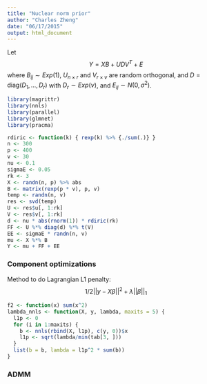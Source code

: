 ```yaml
---
title: "Nuclear norm prior"
author: "Charles Zheng"
date: "06/17/2015"
output: html_document
---
```


Let
$$
Y = XB + UDV^T + E
$$
where $B_{ij} \sim Exp(1)$, $U_{n \times r}$ and $V_{r \times v}$ are random orthogonal,
and $D = \text{diag}(D_1, ..., D_r)$ with $D_r \sim Exp(\nu)$, and $E_{ij} \sim N(0, \sigma^2)$.

```r
library(magrittr)
library(nnls)
library(parallel)
library(glmnet)
library(pracma)
```

```r
rdiric <- function(k) { rexp(k) %>% {./sum(.)} }
n <- 300
p <- 400
v <- 30
nu <- 0.1
sigmaE <- 0.05
rk <- 3
X <- randn(n, p) %>% abs
B <- matrix(rexp(p * v), p, v)
temp <- randn(n, v)
res <- svd(temp)
U <- res$u[, 1:rk]
V <- res$v[, 1:rk]
d <- nu * abs(rnorm(1)) * rdiric(rk)
FF <- U %*% diag(d) %*% t(V)
EE <- sigmaE * randn(n, v)
mu <- X %*% B
Y <- mu + FF + EE
```

### Component optimizations

Method to do Lagrangian L1 penalty: $$1/2 ||y - X\beta||^2 + \lambda ||\beta||_1$$

```r
f2 <- function(x) sum(x^2)
lambda_nnls <- function(X, y, lambda, maxits = 5) {
  l1p <- 0
  for (i in 1:maxits) {
    b <- nnls(rbind(X, l1p), c(y, 0))$x
    l1p <- sqrt(lambda/min(tab[3, ]))
  }
  list(b = b, lambda = l1p^2 * sum(b))
}
```



### ADMM